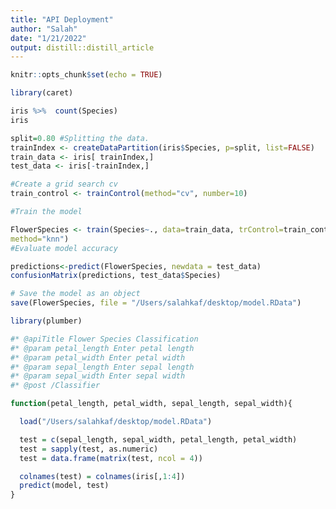 ```yaml
---
title: "API Deployment"
author: "Salah"
date: "1/21/2022"
output: distill::distill_article
---
```


```r
knitr::opts_chunk$set(echo = TRUE)
```

```r
library(caret)
```

```r
iris %>%  count(Species)
iris
```

```r
split=0.80 #Splitting the data.
trainIndex <- createDataPartition(iris$Species, p=split, list=FALSE)
train_data <- iris[ trainIndex,]
test_data <- iris[-trainIndex,]

#Create a grid search cv
train_control <- trainControl(method="cv", number=10)

#Train the model

FlowerSpecies <- train(Species~., data=train_data, trControl=train_control,
method="knn")
#Evaluate model accuracy

predictions<-predict(FlowerSpecies, newdata = test_data)
confusionMatrix(predictions, test_data$Species)

# Save the model as an object
save(FlowerSpecies, file = "/Users/salahkaf/desktop/model.RData")
```

```r
library(plumber)

#* @apiTitle Flower Species Classification
#* @param petal_length Enter petal length
#* @param petal_width Enter petal width
#* @param sepal_length Enter sepal length
#* @param sepal_width Enter sepal width
#* @post /Classifier

function(petal_length, petal_width, sepal_length, sepal_width){

  load("/Users/salahkaf/desktop/model.RData")

  test = c(sepal_length, sepal_width, petal_length, petal_width)
  test = sapply(test, as.numeric)
  test = data.frame(matrix(test, ncol = 4))

  colnames(test) = colnames(iris[,1:4])
  predict(model, test)
}
```

